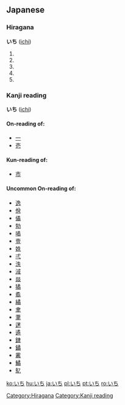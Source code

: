 == Japanese ==
===Hiragana===
[[Category:Hiragana]]
'''いち''' ([[ichi]])
# {{japdef|一|[[one]], [[1]]}}
# {{japdef|市|[[city]] / [[town]],  [[market]] / [[fair]], [[trade]]}}
# {{japdef|壱|[[number]] [[one]]}}
# {{japdef|位置|[[place]], [[position]], [[location]], [[situation]]}}
# {{japdef|位地|[[place]], [[position]], [[location]], [[situation]]}}

===Kanji reading===
[[Category:Kanji reading]]
'''いち''' ([[ichi]])
====On-reading of:====
*[[一]] 
*[[壱]]
====Kun-reading of:====
*[[市]]
====Uncommon On-reading of:====
*[[逸]] 
*[[佾]] 
*[[僪]] 
*[[劮]] 
*[[噊]] 
*[[壹]]
*[[妷]] 
*[[弌]] 
*[[泆]] 
*[[淢]] 
*[[燚]] 
*[[獝]] 
*[[矞]] 
*[[繘]] 
*[[聿]] 
*[[茟]] 
*[[蒁]] 
*[[遹]] 
*[[銉]] 
*[[鐍]] 
*[[霱]] 
*[[鱊]] 
*[[鳦]]

[[ko:いち]]
[[hu:いち]]
[[ja:いち]]
[[pl:いち]]
[[pt:いち]]
[[ro:いち]]